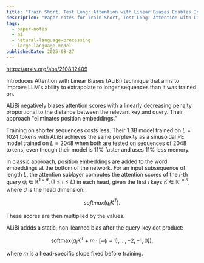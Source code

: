 ```yaml
---
title: "Train Short, Test Long: Attention with Linear Biases Enables Input Length Extrapolation | Paper Notes"
description: "Paper notes for Train Short, Test Long: Attention with Linear Biases Enables Input Length Extrapolation."
tags:
  - paper-notes
  - ai
  - natural-language-processing
  - large-language-model
publishedDate: 2025-08-27
---
```


https://arxiv.org/abs/2108.12409

Introduces Attention with Linear Biases (ALiBi) technique that aims to improve LLM's ability to extrapolate to longer sequences than it was trained on.

ALiBi negatively biases attention scores with a linearly decreasing penalty proportional to the distance between the relevant key and query.
Their approach "eliminates position embeddings."

Training on shorter sequences costs less.
Their 1.3B model trained on $L=1024$ tokens with ALiBi achieves the same perplexity as a sinusoidal PE model trained on $L=2048$ when both are tested on sequences of 2048 tokens, even though their model is 11% faster and uses 11% less memory.

In classic approach, position embeddings are added to the word embeddings at the bottom of the network.
For an input subsequence of length $L$, the attention sublayer computes the attention scores of the $i$-th query $q_i\in \mathbb{R}^{1\times d},(1\le i\le L)$ in each head, given the first $i$ keys $K\in \mathbb{R}^{i\times d}$, where $d$ is the head dimension:

$$
softmax(q_iK^{T}).
$$

These scores are then multiplied by the values.

ALiBi addds a static, non-learned bias after the query-key dot product:

$$
\text{softmax}(q_i {K}^T + m \cdot [-(i-1), \ldots, -2, -1, 0]),
$$

where $m$ is a head-specific slope fixed before training.
